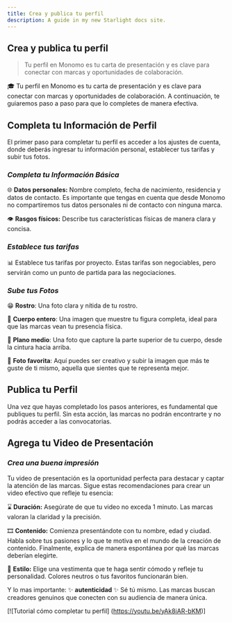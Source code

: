 ```yaml
---
title: Crea y publica tu perfil
description: A guide in my new Starlight docs site.
---
```


## Crea y publica tu perfil

> Tu perfil en Monomo es tu carta de presentación y es clave para conectar con marcas y oportunidades de colaboración.
> 

<aside>
🎓 Tu perfil en Monomo es tu carta de presentación y es clave para conectar con marcas y oportunidades de colaboración. A continuación, te guiaremos paso a paso para que lo completes de manera efectiva.

</aside>

## Completa tu Información de Perfil

El primer paso para completar tu perfil es acceder a los ajustes de cuenta, donde deberás ingresar tu información personal, establecer tus tarifas y subir tus fotos.

### *Completa tu Información Básica*

🌐 **Datos personales:** Nombre completo, fecha de nacimiento, residencia y datos de contacto. Es importante que tengas en cuenta que desde Monomo no compartiremos tus datos personales ni de contacto con ninguna marca.

👁 **Rasgos físicos:** Describe tus características físicas de manera clara y concisa.

### *Establece tus tarifas*

📊 Establece tus tarifas por proyecto. Estas tarifas son negociables, pero servirán como un punto de partida para las negociaciones.

### *Sube tus Fotos*

😁 **Rostro**: Una foto clara y nítida de tu rostro.

💪 **Cuerpo entero**: Una imagen que muestre tu figura completa, ideal para que las marcas vean tu presencia física.

📝 **Plano medio**: Una foto que capture la parte superior de tu cuerpo, desde la cintura hacia arriba.

🎨 **Foto favorita**: Aquí puedes ser creativo y subir la imagen que más te guste de ti mismo, aquella que sientes que te representa mejor.


## Publica tu Perfil

Una vez que hayas completado los pasos anteriores, es fundamental que publiques tu perfil. Sin esta acción, las marcas no podrán encontrarte y no podrás acceder a las convocatorias.

## Agrega tu Video de Presentación

### *Crea una buena impresión*

Tu video de presentación es la oportunidad perfecta para destacar y captar la atención de las marcas. Sigue estas recomendaciones para crear un video efectivo que refleje tu esencia:

⌛ **Duración:** Asegúrate de que tu video no exceda 1 minuto. Las marcas valoran la claridad y la precisión.

🎞️ **Contenido:** Comienza presentándote con tu nombre, edad y ciudad. Habla sobre tus pasiones y lo que te motiva en el mundo de la creación de contenido. Finalmente, explica de manera espontánea por qué las marcas deberían elegirte.

👗 **Estilo:** Elige una vestimenta que te haga sentir cómodo y refleje tu personalidad. Colores neutros o tus favoritos funcionarán bien. 

Y lo mas importante: ✨ **autenticidad** ✨ Sé tú mismo. Las marcas buscan creadores genuinos que conecten con su audiencia de manera única.

[![Tutorial cómo completar tu perfil]
(https://youtu.be/yAk8iAR-bKM)]
